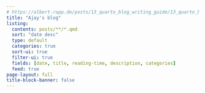 ```yaml
---
# https://albert-rapp.de/posts/13_quarto_blog_writing_guide/13_quarto_blog_writing_guide.html#listing-pages-including-rss-feeds
title: "Ajay's blog"
listing:
  contents: posts/**/*.qmd
  sort: "date desc"
  type: default
  categories: true
  sort-ui: true
  filter-ui: true
  fields: [date, title, reading-time, description, categories]
  feed: true
page-layout: full
title-block-banner: false
---
```

